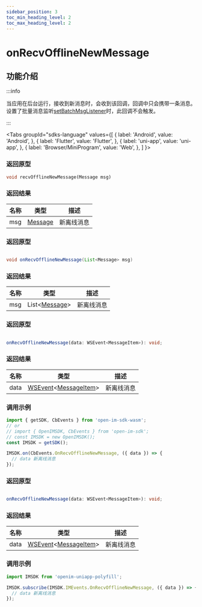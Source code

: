 ```yaml
---
sidebar_position: 3
toc_min_heading_level: 2
toc_max_heading_level: 2
---
```


# onRecvOfflineNewMessage

## 功能介绍

:::info

当应用在后台运行，接收到新消息时，会收到该回调，回调中只会携带一条消息。    
设置了批量消息监听[setBatchMsgListener](docs/sdks/api/message/setBatchMsgListener.mdx)时，此回调不会触发。

:::

<Tabs
groupId="sdks-language"
values={[
{ label: 'Android', value: 'Android', },
{ label: 'Flutter', value: 'Flutter', },
{ label: 'uni-app', value: 'uni-app', },
{ label: 'Browser/MiniProgram', value: 'Web', },
]
}>

<TabItem value="Flutter">

### 返回原型

```dart
void recvOfflineNewMessage(Message msg)
```

### 返回结果

| 名称 | 类型                                                     | 描述       |
| ---- | -------------------------------------------------------- | ---------- |
| msg  | [Message](docs/sdks/class/message/messageInfo.mdx) | 新离线消息 |

</TabItem>

<TabItem value="iOS">

### 返回原型

</TabItem>

<TabItem value="Android">

```java showLineNumbers

void onRecvOfflineNewMessage(List<Message> msg)

```

### 返回结果

| 名称 | 类型                                                     | 描述       |
| ---- | -------------------------------------------------------- | ---------- |
| msg  | List<[Message](docs/sdks/class/message/messageInfo.mdx)> | 新离线消息 |

</TabItem>

<TabItem value="Web">

### 返回原型

```ts showLineNumbers

onRecvOfflineNewMessage(data: WSEvent<MessageItem>): void;

```

### 返回结果

| 名称 | 类型                                                                                            | 描述       |
| ---- | ----------------------------------------------------------------------------------------------- | ---------- |
| data | [WSEvent](docs/sdks/class/response.mdx)<[MessageItem](docs/sdks/class/message/messageInfo.mdx)> | 新离线消息 |

### 调用示例

```js showLineNumbers
import { getSDK, CbEvents } from 'open-im-sdk-wasm';
// or
// import { OpenIMSDK, CbEvents } from 'open-im-sdk';
// const IMSDK = new OpenIMSDK();
const IMSDK = getSDK();

IMSDK.on(CbEvents.OnRecvOfflineNewMessage, ({ data }) => {
  // data 新离线消息
});
```

</TabItem>

<TabItem value="uni-app">

### 返回原型

```ts showLineNumbers

onRecvOfflineNewMessage(data: WSEvent<MessageItem>): void;

```

### 返回结果

| 名称 | 类型                                                                                            | 描述       |
| ---- | ----------------------------------------------------------------------------------------------- | ---------- |
| data | [WSEvent](docs/sdks/class/response.mdx)<[MessageItem](docs/sdks/class/message/messageInfo.mdx)> | 新离线消息 |

### 调用示例

```js showLineNumbers
import IMSDK from 'openim-uniapp-polyfill';

IMSDK.subscribe(IMSDK.IMEvents.OnRecvOfflineNewMessage, ({ data }) => {
  // data 新离线消息
});
```

</TabItem>

</Tabs>
